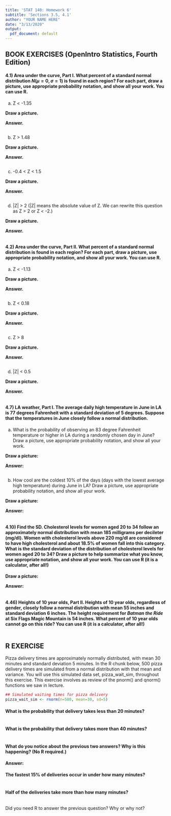 ---
title: 'STAT 140: Homework 6'
subtitle: 'Sections 3.5, 4.1'
author: "YOUR NAME HERE"
date: "3/13/2020"
output:
  pdf_document: default
---

## BOOK EXERCISES (OpenIntro Statistics, Fourth Edition)

#### 4.1) **Area under the curve, Part I.** What percent of a standard normal distribution $N(\mu=0,\sigma=1)$ is found in each region? For each part, draw a picture, use appropriate probability notation, and show all your work. You can use R.

a) Z < -1.35

**Draw a picture.**

**Answer.**

```{r}

```


b) Z > 1.48

**Draw a picture.**

**Answer.**

```{r}

```


c) -0.4 < Z < 1.5

**Draw a picture.**

**Answer.**

```{r}

```


d) |Z| > 2 (|Z| means the absolute value of Z. We can rewrite this question as Z > 2 or Z < -2.)

**Draw a picture.**

**Answer.**

```{r}

```


#### 4.2) **Area under the curve, Part II.** What percent of a standard normal distribution is found in each region? For each part, draw a picture, use appropriate probability notation, and show all your work. You can use R.

a) Z < -1.13

**Draw a picture.**

**Answer.**

```{r}

```


b) Z < 0.18

**Draw a picture.**

**Answer.**

```{r}

```

c) Z > 8

**Draw a picture.**

**Answer.**

```{r}

```


d) |Z| < 0.5

**Draw a picture.**

**Answer.**

```{r}

```


#### 4.7) **LA weather, Part I.** The average daily high temperature in June in LA is 77 degrees Fahrenheit with a standard deviation of 5 degrees. Suppose that the temperatures in June closely follow a normal distribution.

a) What is the probability of observing an 83 degree Fahrenheit temperature or higher in LA during a randomly chosen day in June? Draw a picture, use appropriate probability notation, and show all your work.

**Draw a picture:**

**Answer:**

```{r}

```


b) How cool are the coldest 10% of the days (days with the lowest average high temperature) during June in LA? Draw a picture, use appropriate probability notation, and show all your work.

**Draw a picture:**

**Answer:**

```{r}

```


#### 4.10) **Find the SD.** Cholesterol levels for women aged 20 to 34 follow an approximately normal distribution with mean 185 milligrams per decileter (mg/dl). Women with cholesterol levels above 220 mg/dl are considered to have high cholesterol and about 18.5% of women fall into this category. What is the standard deviation of the distribution of cholesterol levels for women aged 20 to 34? Draw a picture to help summarize what you know, use appropriate notation, and show all your work. You can use R (it is a calculator, after all!)

**Draw a picture:**

**Answer:**

```{r}

```


#### 4.46) Heights of 10 year olds, Part II. Heights of 10 year olds, regardless of gender, closely follow a normal distribution with mean 55 inches and standard deviation 6 inches. The height requirement for *Batman the Ride* at Six Flags Magic Mountain is 54 inches. What percent of 10 year olds cannot go on this ride? You can use R (it is a calculator, after all!)

```{r}

```


## R EXERCISE

Pizza delivery times are approximately normally distributed, with mean 30 minutes and standard deviation 5 minutes. In the R chunk below, 500 pizza delivery times are simulated from a normal distribution with that mean and variance. You will use this simulated data set, pizza_wait_sim, throughout this exercise. This exercise involves as review of the pnorm() and qnorm() functions we saw in lecture.

```{r pizza delivery waiting times}
## Simulated waiting times for pizza delivery
pizza_wait_sim <- rnorm(n=500, mean=30, sd=5)
```

#### What is the probability that delivery takes less than 20 minutes?

```{r}

```


#### What is the probability that delivery takes more than 40 minutes? 

```{r}

```


#### What do you notice about the previous two answers? Why is this happening? (No R required.)

**Answer:**

#### The fastest 15% of deliveries occur in under how many minutes?

```{r}

```


#### Half of the deliveries take more than how many minutes?

```{r}

```


Did you need R to answer the previous question? Why or why not?
